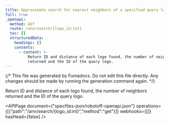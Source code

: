```yaml
---
title: Approximate search for nearest neighbors of a specified query logo
full: true
_openapi:
  method: GET
  route: /ann/search/{logo_id:int}
  toc: []
  structuredData:
    headings: []
    contents:
      - content: >-
          Return ID and distance of each logo found, the number of neighbors
          returned and the ID of the query logo.
---
```


{/* This file was generated by Fumadocs. Do not edit this file directly. Any changes should be made by running the generation command again. */}

Return ID and distance of each logo found, the number of neighbors returned and the ID of the query logo.

<APIPage document={"specfiles-json/robotoff-openapi.json"} operations={[{"path":"/ann/search/{logo_id:int}","method":"get"}]} webhooks={[]} hasHead={false} />